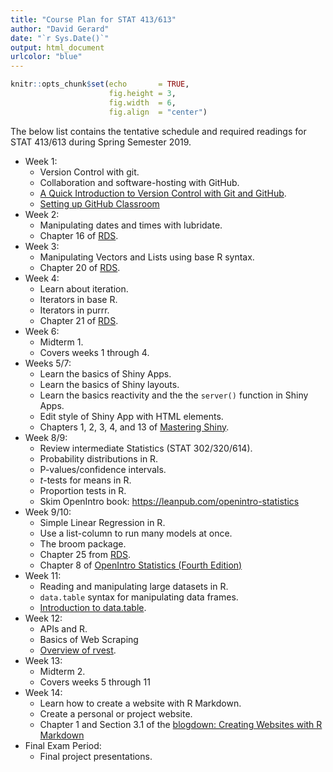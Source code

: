 ```yaml
---
title: "Course Plan for STAT 413/613"
author: "David Gerard"
date: "`r Sys.Date()`"
output: html_document
urlcolor: "blue"
---
```



```r
knitr::opts_chunk$set(echo       = TRUE, 
                      fig.height = 3, 
                      fig.width  = 6,
                      fig.align  = "center")
```

The below list contains the tentative schedule and required 
readings for STAT 413/613 during Spring Semester 2019.

- Week 1:
    - Version Control with git.
    - Collaboration and software-hosting with GitHub.
    - [A Quick Introduction to Version Control with Git and GitHub](https://doi.org/10.1371/journal.pcbi.1004668).
    - [Setting up GitHub Classroom](https://github.com/jfiksel/github-classroom-for-students)
- Week 2:
    - Manipulating dates and times with lubridate.
    - Chapter 16 of [RDS](https://r4ds.had.co.nz/).
- Week 3:
    - Manipulating Vectors and Lists using base R syntax.
    - Chapter 20 of [RDS](https://r4ds.had.co.nz/).
- Week 4: 
    - Learn about iteration.
    - Iterators in base R.
    - Iterators in purrr.
    - Chapter 21 of [RDS](https://r4ds.had.co.nz/).
- Week 6:
    - Midterm 1. 
    - Covers weeks 1 through 4.
- Weeks 5/7: 
    - Learn the basics of Shiny Apps.
    - Learn the basics of Shiny layouts.
    - Learn the basics reactivity and the the `server()` function in Shiny Apps.
    - Edit style of Shiny App with HTML elements.
    - Chapters 1, 2, 3, 4, and 13 of [Mastering Shiny](https://mastering-shiny.org/).
- Week 8/9: 
    - Review intermediate Statistics (STAT 302/320/614).
    - Probability distributions in R.
    - P-values/confidence intervals.
    - $t$-tests for means in R.
    - Proportion tests in R.
    - Skim OpenIntro book: <https://leanpub.com/openintro-statistics>
- Week 9/10:
    - Simple Linear Regression in R.
    - Use a list-column to run many models at once.
    - The broom package.
    - Chapter 25 from [RDS](https://r4ds.had.co.nz/).
    - Chapter 8 of [OpenIntro Statistics (Fourth Edition)](https://www.openintro.org/stat/textbook.php)
- Week 11:
    - Reading and manipulating large datasets in R.
    - `data.table` syntax for manipulating data frames.
    - [Introduction to data.table](https://cloud.r-project.org/web/packages/data.table/vignettes/datatable-intro.html).
- Week 12:
    - APIs and R.
    - Basics of Web Scraping
    - [Overview of rvest](https://rvest.tidyverse.org/).
- Week 13:
    - Midterm 2.
    - Covers weeks 5 through 11
- Week 14:
    - Learn how to create a website with R Markdown.
    - Create a personal or project website.
    - Chapter 1 and Section 3.1 of the [blogdown: Creating Websites with R Markdown](https://bookdown.org/yihui/blogdown/)
- Final Exam Period:
    - Final project presentations.
    
    
    
    
    
    
    
